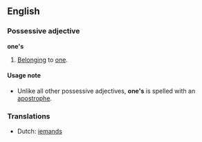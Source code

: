 ==English==
===Possessive adjective===<!--or possessive pronoun-->
'''one's'''

#[[Belong]]ing to [[one]].

====Usage note====
*Unlike all other possessive adjectives, '''one's''' is spelled with an [[apostrophe]].

===Translations===
*Dutch: [[iemands]]